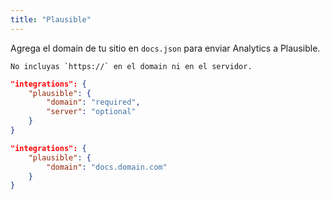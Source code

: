 ```yaml
---
title: "Plausible"
---
```


Agrega el domain de tu sitio en `docs.json` para enviar Analytics a Plausible.

<Info>

    No incluyas `https://` en el domain ni en el servidor.

</Info>

<CodeGroup>

```json Opciones de Analytics en docs.json
"integrations": {
    "plausible": {
        "domain": "required",
        "server": "optional"
    }
}
```

```json Ejemplo
"integrations": {
    "plausible": {
        "domain": "docs.domain.com"
    }
}
```

</CodeGroup>
